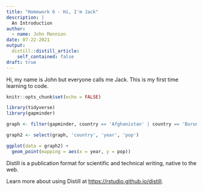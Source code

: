 ```yaml
---
title: "Homework 6 - Hi, I'm Jack"
description: |
  An Introduction 
author:
  - name: John Mannion
date: 07-22-2021
output:
  distill::distill_article:
    self_contained: false
draft: true
---
```

Hi, my name is John but everyone calls me Jack. This is my first time learning to code. 

```r
knitr::opts_chunk$set(echo = FALSE)
```

```r

library(tidyverse)
library(gapminder)

graph <- filter(gapminder, country == 'Afghanistan' | country == 'Burundi')

graph2 <- select(graph, 'country', 'year', 'pop')

ggplot(data = graph2) + 
  geom_point(mapping = aes(x = year, y = pop))

```

Distill is a publication format for scientific and technical writing, native to the web.

Learn more about using Distill at <https://rstudio.github.io/distill>.



